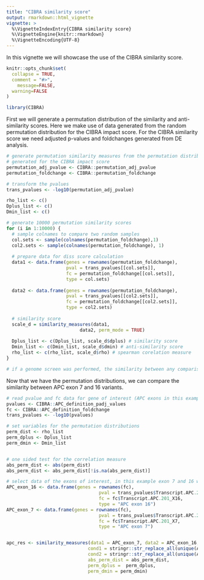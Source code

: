 ```yaml
---
title: "CIBRA similarity score"
output: rmarkdown::html_vignette
vignette: >
  %\VignetteIndexEntry{CIBRA similarity score}
  %\VignetteEngine{knitr::rmarkdown}
  %\VignetteEncoding{UTF-8}
---
```


In this vignette we will showcase the use of the CIBRA similarity score.

```r
knitr::opts_chunk$set(
  collapse = TRUE,
  comment = "#>",
    message=FALSE, 
  warning=FALSE
)
```

```r
library(CIBRA)
```

First we will generate a permutation distribution of the similarity and anti-similarity scores.
Here we make use of data generated from the random permutation distribution for the CIBRA impact score.
For the CIBRA similarity score we need adjusted p-values and foldchanges generated from DE analysis.
```r
# generate permutation similarity measures from the permutation distribution 
# generated for the CIBRA impact score
permutation_adj_pvalue <- CIBRA::permutation_adj_pvalue
permutation_foldchange <- CIBRA::permutation_foldchange

# transform the pvalues
trans_pvalues <- -log10(permutation_adj_pvalue)

rho_list <- c()
Dplus_list <- c()
Dmin_list <- c()

# generate 10000 permutation similarity scores
for (i in 1:10000) {
  # sample colnames to compare two random samples
  col.sets <- sample(colnames(permutation_foldchange),1)
  col2.sets <- sample(colnames(permutation_foldchange), 1)
  
  # prepare data for diss score calculation
  data1 <- data.frame(genes = rownames(permutation_foldchange), 
                      pval = trans_pvalues[[col.sets]], 
                      fc = permutation_foldchange[[col.sets]],
                      type = col.sets)
  
  data2 <- data.frame(genes = rownames(permutation_foldchange), 
                      pval = trans_pvalues[[col2.sets]], 
                      fc = permutation_foldchange[[col2.sets]],
                      type = col2.sets)
  
  # similarity score
  scale_d = similarity_measures(data1, 
                           data2, perm_mode = TRUE)
  
  Dplus_list <- c(Dplus_list, scale_d$dplus) # similarity score
  Dmin_list <- c(Dmin_list, scale_d$dmin) # anti-similarity score
  rho_list <- c(rho_list, scale_d$rho) # spearman corelation measure
}

# if a genome screen was performed, the similarity between any comparison of genomic alterations can be used as a reference similarity distribution. Herein, the assumption is made that any random genomic alteration within the genome has a dissimilar effect compared to any other random genomic alteration in the genome.

```

Now that we have the permutation distributions, we can compare the similarity between APC exon 7 and 16 variants.

```r
# read pvalue and fc data for gene of interest (APC exons in this example)
pvalues <- CIBRA::APC_definition_padj_values
fc <- CIBRA::APC_definition_foldchange
trans_pvalues <- -log10(pvalues)

# set variables for the permutation distributions
perm_dist <- rho_list
perm_dplus <- Dplus_list
perm_dmin <- Dmin_list


# one sided test for the correlation measure
abs_perm_dist <- abs(perm_dist)
abs_perm_dist <- abs_perm_dist[!is.na(abs_perm_dist)]

# select data of the exons of interest, in this example exon 7 and 16 will be compared
APC_exon_16 <- data.frame(genes = rownames(fc),
                                  pval = trans_pvalues$Transcript.APC.201_X16,
                                  fc = fc$Transcript.APC.201_X16,
                                  type = "APC exon 16")
APC_exon_7 <- data.frame(genes = rownames(fc),
                                  pval = trans_pvalues$Transcript.APC.201_X7,
                                  fc = fc$Transcript.APC.201_X7,
                                  type = "APC exon 7")


apc_res <- similarity_measures(data1 = APC_exon_7, data2 = APC_exon_16,
                              cond1 = stringr::str_replace_all(unique(APC_exon_7$type), " ", "_"),
                              cond2 = stringr::str_replace_all(unique(APC_exon_16$type), " ", "_"),
                              abs_perm_dist = abs_perm_dist, 
                              perm_dplus =  perm_dplus, 
                              perm_dmin = perm_dmin)
```

